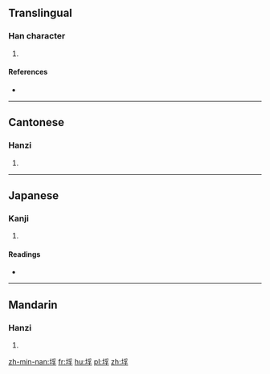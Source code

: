 ==Translingual==

===Han character===
{{Han char|rn=32|rad=土|as=07|sn=10|four=4214<sub>7</sub>|canj=土月弓木 (GBND)|ids=⿰[[土]][[孚]]}}

# {{defn|Han|sort=土07}}

====References====
* {{Han ref|kx=0229.080|dkj=05096|dj=0464.440|hdz=10446.040|uh=57BA|ud=22458|bh=D14E|bd=53582}}

----

==Cantonese==

===Hanzi===
{{yue-hanzi|jyut=[[fu1]], [[pau4]]|y=fu1, pau4}}

# {{defn|lang=yue|sort=土07}}

----

==Japanese==

===Kanji===
{{ja-kanji|grade=|rs=土07}}

# {{defn|lang=ja|sort=土07}}

====Readings====
* {{ja-readings|on=[[ふ]] (fu), [[ほ]] (ho), [[ほう]] (hō), [[ぶ]] (bu), [[はい]] (hai), [[へ]] (he)|kun=[[くるわ]] (kuruwa), [[おほきい]] (ohokii), [[さかん]] (sakan), [[つか]] (tsuka)}}

----

==Mandarin==

===Hanzi===
{{cmn-hanzi|pin=[[pēi]] ([[pei1]])|wg=p'ei<sup>1</sup>}}

# {{defn|lang=cmn|sort=土07}}

[[zh-min-nan:垺]]
[[fr:垺]]
[[hu:垺]]
[[pl:垺]]
[[zh:垺]]